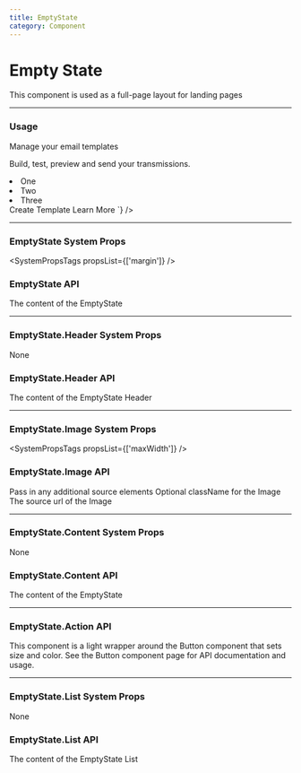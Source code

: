 ```yaml
---
title: EmptyState
category: Component
---
```



# Empty State

This component is used as a full-page layout for landing pages

---

### Usage

<LiveCode>
  <LiveCode.Content
    title="Basic Empty State"
    code={`
      <EmptyState>
    <EmptyState.Header> Manage your email templates</EmptyState.Header>
    <EmptyState.Content>
      <p>Build, test, preview and send your transmissions.</p>
      <EmptyState.List>
        <li>One</li>
        <li>Two</li>
        <li>Three</li>
      </EmptyState.List>
    </EmptyState.Content>
    <EmptyState.Image src="${AccountsImage}"/>
    <EmptyState.Action>Create Template</EmptyState.Action>
    <EmptyState.Action variant="outline">Learn More</EmptyState.Action>
  </EmptyState>
    `}
  />
</LiveCode>

---

### EmptyState System Props

<SystemPropsTags propsList={['margin']} />

### EmptyState API

<Prop name="children" type="node">
  The content of the EmptyState
</Prop>

---

### EmptyState.Header System Props

None

### EmptyState.Header API

<Prop name="children" type="node">
  The content of the EmptyState Header
</Prop>

---

### EmptyState.Image System Props

<SystemPropsTags propsList={['maxWidth']} />

### EmptyState.Image API

<Prop name="children" type="node">
  Pass in any additional source elements
</Prop>

<Prop name="className" type="string">
  Optional className for the Image
</Prop>

<Prop name="src" type="string" required>
  The source url of the Image
</Prop>

---

### EmptyState.Content System Props

None

### EmptyState.Content API

<Prop name="children" type="node">
  The content of the EmptyState
</Prop>

---

### EmptyState.Action API

This component is a light wrapper around the Button component that sets size and color. See <Link to='/components/button'>the Button component page</Link> for API documentation and usage.

---

### EmptyState.List System Props

None

### EmptyState.List API

<Prop name="children" type="node">
  The content of the EmptyState List
</Prop>
